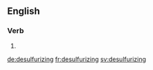 
==English==

===Verb===
{{head|en}}

# {{present participle of|desulfurize}}

[[de:desulfurizing]]
[[fr:desulfurizing]]
[[sv:desulfurizing]]